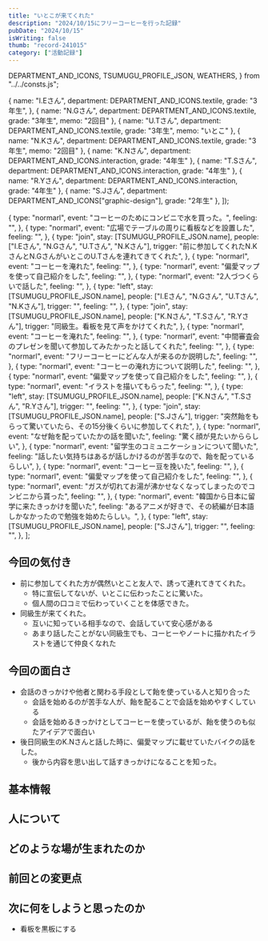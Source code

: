 ```yaml
---
title: "いとこが来てくれた"
description: "2024/10/15にフリーコーヒーを行った記録"
pubDate: "2024/10/15"
isWriting: false
thumb: "record-241015"
category: ["活動記録"]
---
```


  DEPARTMENT_AND_ICONS,
  TSUMUGU_PROFILE_JSON,
  WEATHERS,
} from "../../consts.js";

  {
    name: "I.Eさん",
    department: DEPARTMENT_AND_ICONS.textile,
    grade: "3年生",
  },
  {
    name: "N.Gさん",
    department: DEPARTMENT_AND_ICONS.textile,
    grade: "3年生",
    memo: "2回目"
  },
  {
    name: "U.Tさん",
    department: DEPARTMENT_AND_ICONS.textile,
    grade: "3年生",
    memo: "いとこ"
  },
  {
    name: "N.Kさん",
    department: DEPARTMENT_AND_ICONS.textile,
    grade: "3年生",
    memo: "2回目"
  },
  {
    name: "K.Nさん",
    department: DEPARTMENT_AND_ICONS.interaction,
    grade: "4年生"
  },
  {
    name: "T.Sさん",
    department: DEPARTMENT_AND_ICONS.interaction,
    grade: "4年生"
  },
  {
    name: "R.Yさん",
    department: DEPARTMENT_AND_ICONS.interaction,
    grade: "4年生"
  },
  {
    name: "S.Jさん",
    department: DEPARTMENT_AND_ICONS["graphic-design"],
    grade: "2年生"
  },
]);

  {
    type: "normarl",
    event: "コーヒーのためにコンビニで水を買った。",
    feeling: "",
  },
  {
    type: "normarl",
    event: "広場でテーブルの周りに看板などを設置した",
    feeling: "",
  },
  {
    type: "join",
    stay: [TSUMUGU_PROFILE_JSON.name],
    people: ["I.Eさん", "N.Gさん", "U.Tさん", "N.Kさん"],
    trigger: "前に参加してくれたN.KさんとN.GさんがいとこのU.Tさんを連れてきてくれた",
  },
  {
    type: "normarl",
    event: "コーヒーを淹れた",
    feeling: "",
  },
  {
    type: "normarl",
    event: "偏愛マップを使って自己紹介をした",
    feeling: "",
  },
  {
    type: "normarl",
    event: "2人づつくらいで話した",
    feeling: "",
  },
  {
    type: "left",
    stay: [TSUMUGU_PROFILE_JSON.name],
    people: ["I.Eさん", "N.Gさん", "U.Tさん", "N.Kさん"],
    trigger: "",
    feeling: "",
  },
  {
    type: "join",
    stay: [TSUMUGU_PROFILE_JSON.name],
    people: ["K.Nさん", "T.Sさん", "R.Yさん"],
    trigger: "同級生。看板を見て声をかけてくれた",
  },
  {
    type: "normarl",
    event: "コーヒーを淹れた",
    feeling: "",
  },
  {
    type: "normarl",
    event: "中間審査会のプレゼンを聞いて参加してみたかったと話してくれた",
    feeling: "",
  },
  {
    type: "normarl",
    event: "フリーコーヒーにどんな人が来るのか説明した",
    feeling: "",
  },
  {
    type: "normarl",
    event: "コーヒーの淹れ方について説明した",
    feeling: "",
  },
  {
    type: "normarl",
    event: "偏愛マップを使って自己紹介をした",
    feeling: "",
  },
  {
    type: "normarl",
    event: "イラストを描いてもらった",
    feeling: "",
  },
  {
    type: "left",
    stay: [TSUMUGU_PROFILE_JSON.name],
    people: ["K.Nさん", "T.Sさん", "R.Yさん"],
    trigger: "",
    feeling: "",
  },
  {
    type: "join",
    stay: [TSUMUGU_PROFILE_JSON.name],
    people: ["S.Jさん"],
    trigger: "突然飴をもらって驚いていたら、その15分後くらいに参加してくれた",
  },
  {
    type: "normarl",
    event: "なぜ飴を配っていたかの話を聞いた",
    feeling: "驚く顔が見たいかららしい",
  },
  {
    type: "normarl",
    event: "留学生のコミュニケーションについて聞いた",
    feeling: "話したい気持ちはあるが話しかけるのが苦手なので、飴を配っているらしい",
  },
  {
    type: "normarl",
    event: "コーヒー豆を挽いた",
    feeling: "",
  },
  {
    type: "normarl",
    event: "偏愛マップを使って自己紹介をした",
    feeling: "",
  },
  {
    type: "normarl",
    event: "ガスが切れてお湯が沸かせなくなってしまったのでコンビニから貰った",
    feeling: "",
  },
  {
    type: "normarl",
    event: "韓国から日本に留学に来たきっかけを聞いた",
    feeling: "あるアニメが好きで、その続編が日本語しかなかったので勉強を始めたらしい。",
  },
  {
    type: "left",
    stay: [TSUMUGU_PROFILE_JSON.name],
    people: ["S.Jさん"],
    trigger: "",
    feeling: "",
  },
];

## 今回の気付き

- 前に参加してくれた方が偶然いとこと友人で、誘って連れてきてくれた。
  - 特に宣伝してないが、いとこに伝わったことに驚いた。
  - 個人間の口コミで伝わっていくことを体感できた。
- 同級生が来てくれた。
  - 互いに知っている相手なので、会話していて安心感がある
  - あまり話したことがない同級生でも、コーヒーやノートに描かれたイラストを通じて仲良くなれた


## 今回の面白さ
- 会話のきっかけや他者と関わる手段として飴を使っている人と知り合った
  - 会話を始めるのが苦手な人が、飴を配ることで会話を始めやすくしている
  - 会話を始めるきっかけとしてコーヒーを使っているが、飴を使うのも似たアイデアで面白い
- 後日同級生のK.Nさんと話した時に、偏愛マップに載せていたバイクの話をした。
  - 後から内容を思い出して話すきっかけになることを知った。

## 基本情報

<PostBasicInfo
  date="2024-10-15"
  otherEventDates={eventDates}
  weather="晴れ"
  temp="26"
  place="東学広場 テキスタイル棟側"
/>

## 人について

<TsumuguInfo
  condition="元気"
  comment="メッセージで予約されていたのでやるしかないという決意が固まっている"
  photo=""
  client:load
/>

<VisitorsInfo visitors={peopleWithColor} />

## どのような場が生まれたのか

<EventsInfo overview="" people={peopleWithColor} events={events} />

## 前回との変更点

<DiffInfo
  diffs={[]}
  client:load
/>

## 次に何をしようと思ったのか

- 看板を黒板にする

